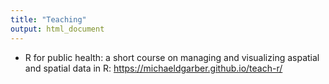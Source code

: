 ```yaml
---
title: "Teaching"
output: html_document
---
```



-   R for public health: a short course on managing and visualizing aspatial and spatial data in R: <https://michaeldgarber.github.io/teach-r/>

